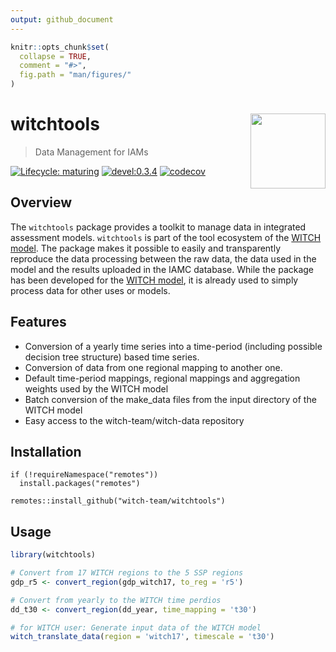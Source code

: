 ```yaml
---
output: github_document
---
```


<!-- README.md is generated from README.Rmd. Please edit that file -->
<!-- Because of a bug, duplicate the header below in the md file before building pkgdown  -->

```r
knitr::opts_chunk$set(
  collapse = TRUE,
  comment = "#>",
  fig.path = "man/figures/"
)
```

# witchtools <img src="man/figures/logo.png" align="right" alt="" width="120" />

> Data Management for IAMs

<!-- badges: start -->
[![Lifecycle: maturing](https://img.shields.io/badge/lifecycle-maturing-blue.svg)](https://www.tidyverse.org/lifecycle/#maturing)
[![devel:0.3.4](https://img.shields.io/badge/devel%20version-0.3.4-green.svg)](https://github.com/witch-team/witchtools)
[![codecov](https://codecov.io/gh/witch-team/witchtools/branch/master/graph/badge.svg)](https://codecov.io/gh/witch-team/witchtools)
<!-- badges: end -->

## Overview

The `witchtools` package provides a toolkit to manage data in integrated 
assessment models. 
`witchtools` is part of the tool ecosystem of the 
[WITCH model](https://www.witchmodel.org).
The package makes it possible to easily and transparently 
reproduce the data processing between the raw data, 
the data used in the model and the results uploaded in the IAMC database.
While the package has been developed for the 
[WITCH model](https://www.witchmodel.org), it is already used 
to simply process data for other uses or models.

## Features

- Conversion of a yearly time series into a time-period (including possible decision tree structure) based time series.
- Conversion of data from one regional mapping to another one.
- Default time-period mappings, regional mappings and 
aggregation weights used by the WITCH model
- Batch conversion of the make_data files from the input directory of the WITCH model
- Easy access to the witch-team/witch-data repository

## Installation

```
if (!requireNamespace("remotes"))
  install.packages("remotes")

remotes::install_github("witch-team/witchtools")
```

## Usage

```r
library(witchtools)

# Convert from 17 WITCH regions to the 5 SSP regions 
gdp_r5 <- convert_region(gdp_witch17, to_reg = 'r5')

# Convert from yearly to the WITCH time perdios
dd_t30 <- convert_region(dd_year, time_mapping = 't30')

# for WITCH user: Generate input data of the WITCH model
witch_translate_data(region = 'witch17', timescale = 't30')

```

